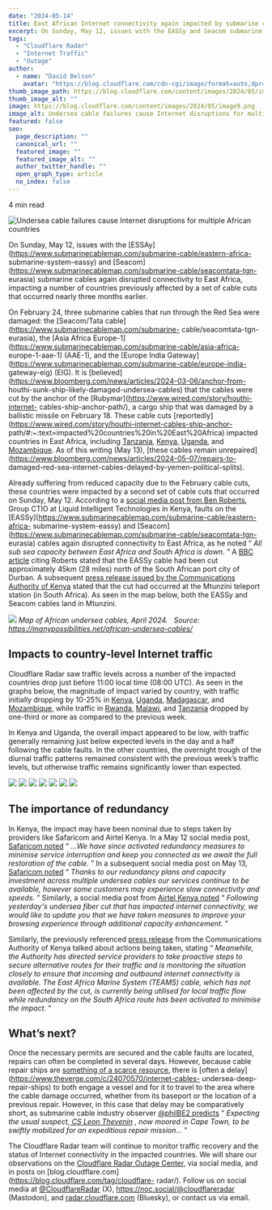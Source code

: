 ```yaml
---
date: "2024-05-14"
title: East African Internet connectivity again impacted by submarine cable cuts
excerpt: On Sunday, May 12, issues with the EASSy and Seacom submarine cables again disrupted connectivity to East Africa, impacting a number of countries previously affected by a set of cable cuts that occurred nearly three months earlier...
tags:
  - "Cloudflare Radar"
  - "Internet Traffic"
  - "Outage"
author:
  - name: "David Belson"
    avatar: "https://blog.cloudflare.com/cdn-cgi/image/format=auto,dpr=3,width=64,height=64/https://blog.cloudflare.com/content/images/2022/11/David-Belson.jpeg"
thumb_image_path: https://blog.cloudflare.com/content/images/2024/05/image9.png
thumb_image_alt: ""
image: https://blog.cloudflare.com/content/images/2024/05/image9.png
image_alt: Undersea cable failures cause Internet disruptions for multiple African countries
featured: false
seo:
  page_description: ""
  canonical_url: ""
  featured_image: ""
  featured_image_alt: ""
  author_twitter_handle: ""
  open_graph_type: article
  no_index: false
---
```


4 min read

![Undersea cable failures cause Internet disruptions for multiple African
countries](https://blog.cloudflare.com/content/images/2024/05/image9.png)

On Sunday, May 12, issues with the
[ESSAy](https://www.submarinecablemap.com/submarine-cable/eastern-africa-
submarine-system-eassy) and
[Seacom](https://www.submarinecablemap.com/submarine-cable/seacomtata-tgn-
eurasia) submarine cables again disrupted connectivity to East Africa,
impacting a number of countries previously affected by a set of cable cuts
that occurred nearly three months earlier.

On February 24, three submarine cables that run through the Red Sea were
damaged: the [Seacom/Tata cable](https://www.submarinecablemap.com/submarine-
cable/seacomtata-tgn-eurasia), the [Asia Africa
Europe-1](https://www.submarinecablemap.com/submarine-cable/asia-africa-
europe-1-aae-1) (AAE-1), and the [Europe India
Gateway](https://www.submarinecablemap.com/submarine-cable/europe-india-
gateway-eig) (EIG). It is
[believed](https://www.bloomberg.com/news/articles/2024-03-06/anchor-from-
houthi-sunk-ship-likely-damaged-undersea-cables) that the cables were cut by
the anchor of the [Rubymar](https://www.wired.com/story/houthi-internet-
cables-ship-anchor-path/), a cargo ship that was damaged by a ballistic
missile on February 18. These cable cuts
[reportedly](https://www.wired.com/story/houthi-internet-cables-ship-anchor-
path/#:~:text=impacted%20countries%20in%20East%20Africa) impacted countries in
East Africa, including
[Tanzania](https://radar.cloudflare.com/traffic/tz?dateStart=2024-02-22&dateEnd=2024-02-28),
[Kenya](https://radar.cloudflare.com/traffic/ke?dateStart=2024-02-22&dateEnd=2024-02-28),
[Uganda](https://radar.cloudflare.com/traffic/ug?dateStart=2024-02-22&dateEnd=2024-02-28),
and
[Mozambique](https://radar.cloudflare.com/traffic/mz?dateStart=2024-02-22&dateEnd=2024-02-28).
As of this writing (May 13), [these cables remain
unrepaired](https://www.bloomberg.com/news/articles/2024-05-07/repairs-to-
damaged-red-sea-internet-cables-delayed-by-yemen-political-splits).

Already suffering from reduced capacity due to the February cable cuts, these
countries were impacted by a second set of cable cuts that occurred on Sunday,
May 12. According to a [social media post from Ben
Roberts](https://twitter.com/benliquidkenya/status/1789622798907843058), Group
CTIO at Liquid Intelligent Technologies in Kenya, faults on the
[EASSy](https://www.submarinecablemap.com/submarine-cable/eastern-africa-
submarine-system-eassy) and
[Seacom](https://www.submarinecablemap.com/submarine-cable/seacomtata-tgn-
eurasia) cables again disrupted connectivity to East Africa, as he noted “
_All sub sea capacity between East Africa and South Africa is down._ ” A [BBC
article](https://www.bbc.com/news/articles/cprg0yn8q81o) citing Roberts stated
that the EASSy cable had been cut approximately 45km (28 miles) north of the
South African port city of Durban. A subsequent [press release issued by the
Communications Authority of
Kenya](https://twitter.com/CA_Kenya/status/1790022989913727121) stated that
the cut had occurred at the Mtunzini teleport station (in South Africa). As
seen in the map below, both the EASSy and Seacom cables land in Mtunzini.

![](https://blog.cloudflare.com/content/images/2024/05/image7.png) _Map of
African undersea cables, April 2024._ ‌ ‌ _Source:
https://manypossibilities.net/african-undersea-cables/_

## Impacts to country-level Internet traffic

Cloudflare Radar saw traffic levels across a number of the impacted countries
drop just before 11:00 local time (08:00 UTC). As seen in the graphs below,
the magnitude of impact varied by country, with traffic initially dropping by
10-25% in
[Kenya](https://radar.cloudflare.com/traffic/ke?dateStart=2024-05-12),
[Uganda](https://radar.cloudflare.com/traffic/ug?dateStart=2024-05-12),
[Madagascar](https://radar.cloudflare.com/traffic/mg?dateStart=2024-05-12),
and
[Mozambique](https://radar.cloudflare.com/traffic/mz?dateStart=2024-05-12),
while traffic in
[Rwanda](https://radar.cloudflare.com/traffic/rw?dateStart=2024-05-12),
[Malawi](https://radar.cloudflare.com/traffic/mw?dateStart=2024-05-12), and
[Tanzania](https://radar.cloudflare.com/traffic/tz?dateStart=2024-05-12)
dropped by one-third or more as compared to the previous week.

In Kenya and Uganda, the overall impact appeared to be low, with traffic
generally remaining just below expected levels in the day and a half following
the cable faults. In the other countries, the overnight trough of the diurnal
traffic patterns remained consistent with the previous week’s traffic levels,
but otherwise traffic remains significantly lower than expected.

![](https://blog.cloudflare.com/content/images/2024/05/image5-5.png)
![](https://blog.cloudflare.com/content/images/2024/05/image3-2.png)
![](https://blog.cloudflare.com/content/images/2024/05/image6.png)
![](https://blog.cloudflare.com/content/images/2024/05/image2-6.png)
![](https://blog.cloudflare.com/content/images/2024/05/image4-2.png)
![](https://blog.cloudflare.com/content/images/2024/05/image8.png)
![](https://blog.cloudflare.com/content/images/2024/05/image1-5.png)

## The importance of redundancy

In Kenya, the impact may have been nominal due to steps taken by providers
like Safaricom and Airtel Kenya. In a May 12 social media post, [Safaricom
noted](https://twitter.com/SafaricomPLC/status/1789672918437200266) “ _...We
have since activated redundancy measures to minimise service interruption and
keep you connected as we await the full restoration of the cable._ ” In a
subsequent social media post on May 13, [Safaricom
noted](https://twitter.com/SafaricomPLC/status/1789992420836307292/photo/1) “
_Thanks to our redundancy plans and capacity investment across multiple
undersea cables our services continue to be available, however some customers
may experience slow connectivity and speeds._ ” Similarly, a social media post
from [Airtel Kenya
noted](https://twitter.com/AIRTEL_KE/status/1790097275970019693/photo/1) “
_Following yesterday's undersea fiber cut that has impacted internet
connectivity, we would like to update you that we have taken measures to
improve your browsing experience through additional capacity enhancement._ ”

Similarly, the previously referenced [press
release](https://twitter.com/CA_Kenya/status/1790022989913727121/photo/1) from
the Communications Authority of Kenya talked about actions being taken,
stating “ _Meanwhile, the Authority has directed service providers to take
proactive steps to secure alternative routes for their traffic and is
monitoring the situation closely to ensure that incoming and outbound internet
connectivity is available. The East Africa Marine System (TEAMS) cable, which
has not been affected by the cut, is currently being utilised for local
traffic flow while redundancy on the South Africa route has been activated to
minimise the impact._ ”

## What’s next?

Once the necessary permits are secured and the cable faults are located,
repairs can often be completed in several days. However, because cable repair
ships are [something of a scarce
resource](https://www.iscpc.org/information/cableships-of-the-world/?items=0),
there is [often a delay](https://www.theverge.com/c/24070570/internet-cables-
undersea-deep-repair-ships) to both engage a vessel and for it to travel to
the area where the cable damage occurred, whether from its baseport or the
location of a previous repair. However, in this case that delay may be
comparatively short, as submarine cable industry observer [@philBE2
predicts](https://twitter.com/philBE2/status/1790051184578871524) “ _Expecting
the usual suspect,_[ _CS Leon
Thevenin_](https://www.vesselfinder.com/vessels/details/8108676) _, now moored
in Cape Town, to be swiftly mobilized for an expeditious repair mission…_ ”

The Cloudflare Radar team will continue to monitor traffic recovery and the
status of Internet connectivity in the impacted countries. We will share our
observations on the [Cloudflare Radar Outage
Center](https://radar.cloudflare.com/outage-center), via social media, and in
posts on [blog.cloudflare.com](https://blog.cloudflare.com/tag/cloudflare-
radar/). Follow us on social media at
[@CloudflareRadar](https://twitter.com/CloudflareRadar) (X),
<https://noc.social/@cloudflareradar> (Mastodon), and
[radar.cloudflare.com](https://bsky.app/profile/radar.cloudflare.com)
(Bluesky), or contact us via email.
